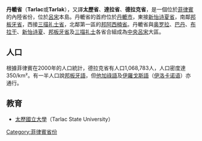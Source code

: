 {{Infobox Philippine province |
| name                    = Tarlac
| native_name             = 
| official_name           = 德拉克省
| settlement_type         = [[菲律賓政區|菲律賓政區]]
| image_skyline           = 
| image_alt               = 
| image_caption           = 
| image_flag              = 
| flag_alt                = 
| sealfile                = Ph_seal_tarlac.png
| seal_alt                = 
| image_shield            = 
| shield_alt              = 
| nickname                = 
| motto                   = 
| image_map               = Ph_locator_map_tarlac.png
| map_alt                 = 
| map_caption             = Map of the Philippines with Tarlac highlighted
| latd  =  15|latm  =  30|lats  =  |latNS  = N
| longd =  120|longm =  30|longs =  |longEW = E
| coordinates_type        = region:PH_type:adm1st_source:GNS-enwiki
| coordinates_display     = inline, title
| coordinates_footnotes   = 
| subdivision_type        = [[List_of_sovereign_states|Country]]
| subdivision_name        = {{flag|Philippines}}
| region                  = [[中央呂宋|中央呂宋]]大區 (Region III)
| established_title       = 成立
| founded                 = 1872年
| capital                 = [[丹轆市|丹轆市]]
| governor                = Victor Yap ([[Nationalist_People's_Coalition|NPC]])
| areakm2          = 2736.6
| arearank              = 在80位排第49
| area_note               =
| population_total        = 1243449
| population_as_of        = 2007
| population_rank         = 17th out of 80
| population_density_km2  = auto
| population_density_rank = 12th out of 80
| population_note         = 
| elevation_m             = 
| demographics_type1      = Divisions
| demographics1_footnotes = <!-- for references: use <ref> tags -->
| demographics1_title1    = [[Cities_of_the_Philippines#Independent_cities|Independent cities]]
| demographics1_info1     = 0
| demographics1_title2    = [[Cities_of_the_Philippines|Component cities]] 
| demographics1_info2     = 1
| demographics1_title3    = [[Municipalities_of_the_Philippines|Municipalities]]
| demographics1_info3     = 17
| demographics1_title4    = [[Barangay|Barangay]]s
| demographics1_info4     = 511
| demographics1_title5    = [[House_of_Representatives_of_the_Philippines|Districts]]
| demographics1_info5     = [[Legislative_districts_of_Tarlac|1st to 3rd districts of Tarlac]]
| languages               = [[邦板牙語|邦板牙語]]、[[他加祿語|他加祿語]]、[[伊羅戈斯語|伊羅戈斯語]]、[[邦阿西楠語|邦阿西楠語]]、[[英語|英語]]
| timezone                = [[Philippine_Standard_Time|PHT]]
| utc_offset              = +8
| postal_code_type        = [[List_of_ZIP_codes_in_the_Philippines|ZIP Code]]
| postal_code             = 
| website                 = 
| footnotes               = 
}}
'''丹轆省'''（'''Tarlac'''或'''Tarlak'''），又譯'''太歷省'''、'''達拉省'''、'''德拉克省'''，是一個位於[[菲律賓|菲律賓]]的內陸省份，位於[[呂宋|呂宋]]本島。丹轆省的首府位於[[丹轆市|丹轆市]]，東接[[新怡诗夏省|新怡诗夏省]]，南鄰[[邦板牙省|邦板牙省]]，西接[[三描礼士省|三描礼士省]]，北鄰第一區的[[邦阿西楠省|邦阿西楠省]]。丹轆省與[[奥罗拉省|奥罗拉]]、[[巴丹省|巴丹]]、[[布拉干省|布拉干]]、[[新怡诗夏省|新怡诗夏]]、[[邦板牙省|邦板牙省]]及[[三描礼士省|三描礼士]]各省合組成為[[中央呂宋|中央呂宋]]大區。

== 人口 ==
根據菲律賓在2000年的人口統計，德拉克省有人口1,068,783人，人口密度達350/km²。有一半人口說[[邦板牙語|邦板牙語]]，但[[他加祿語|他加祿語]]及[[伊羅戈斯語|伊羅戈斯語]]（[[伊洛卡诺语|伊洛卡诺语]]）亦通行。

==教育==
*[[太歷國立大學|太歷國立大學]]（Tarlac State University）

{{菲律賓行政區劃|nocat}}

[[Category:菲律賓省份|Category:菲律賓省份]]